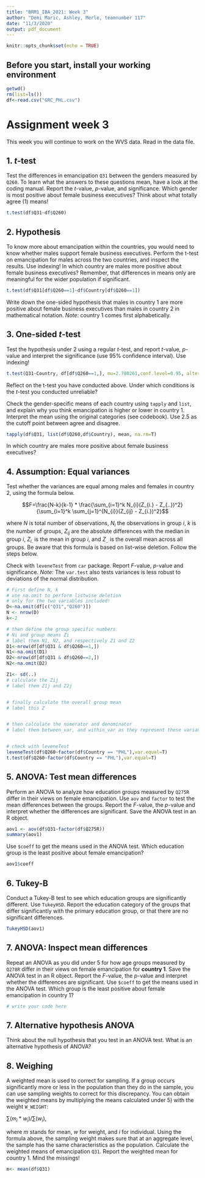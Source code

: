 ```yaml
---
title: "BRM1_IBA_2021: Week 3"
author: "Demi Maric, Ashley, Merle, teamnumber 117"
date: "11/3/2020"
output: pdf_document
---
```


```r
knitr::opts_chunk$set(echo = TRUE)
```

## Before you start, install your working environment
```r
getwd()
rm(list=ls()) 
df<-read.csv("GRC_PHL.csv")
```

# Assignment week 3 
This week you will continue to work on the WVS data. Read in the data file.

## 1. $t$-test
Test the differences in emancipation `Q31` between the genders measured by `Q260`. To learn what the answers to these questions mean, have a look at the coding manual. Report the $t$-value, $p$-value, and significance. Which gender is most positive about female business executives? Think about what totally agree (1) means!
```r
t.test(df$Q31~df$Q260)
```

## 2. Hypothesis
To know more about emancipation within the countries, you would need to know whether males support female business executives. Perform the t-test on emancipation for males across the two countries, and inspect the results. Use indexing! 
In which country are males more positive about female business executives? Remember, that differences in means only are meaningful for the wider population if significant. 

```r
t.test(df$Q31[df$Q260==1]~df$Country[df$Q260==1])

```

Write down the one-sided hypothesis that males in country 1 are more positive about female business executives than males in country 2 in mathematical notation. 
*Note*: country 1 comes first alphabetically.

## 3. One-sided $t$-test
Test the hypothesis under 2 using a regular $t$-test, and report $t$-value, $p$-value and interpret the significance (use 95% confidence interval). Use indexing! 
```r
t.test(Q31~Country, df[df$Q260==1,], mu=2.780261,conf.level=0.95, alternative="greater")
```
Reflect on the t-test you have conducted above. Under which conditions is the $t$-test you conducted unreliable? 

Check the gender-specific means of each country using `tapply` and `list`, and explain why you think emancipation is higher or lower in country 1. Interpret the mean using the original categories (see codebook). Use 2.5 as the cutoff point between agree and disagree.

```r
tapply(df$Q31, list(df$Q260,df$Country), mean, na.rm=T)
```
In which country are males more positive about female business executives?

## 4. Assumption: Equal variances
Test whether the variances are equal among males and females in country 2, using the formula below.

$$F=\frac{N-k}{k-1} * \frac{\sum_{i=1}^k N_{i}(Z_{i.} - Z_{..})^2}{\sum_{i=1}^k  \sum_{j=1}^{N_{i}}(Z_{ij} - Z_{i.})^2}$$ 

where $N$ is total number of observations, $N_{i}$ the observations in group $i$, $k$ is the number of groups, $Z_{ij}$ are the absolute differences with the median in group $i$, $Z_{i.}$ is the mean in group $i$, and $Z_{..}$ is the overall mean across all groups. Be aware that this formula is based on list-wise deletion. Follow the steps below.

Check with `leveneTest` from `car` package. Report $F$-value, $p$-value and significance. *Note*: The `var.test` also tests variances is less robust to deviations of the normal distribution.
```r
# First define N, k
# use na.omit to perform listwise deletion 
# only for the two variables included!
D<-na.omit(df[c("Q31","Q260")])
N <- nrow(D)
k<-2

# then define the group specific numbers
# Ni and group means Zi
# label them N1, N2, and respectively Z1 and Z2
D1<-nrow(df[df$Q31 & df$Q260==1,])
N1<-na.omit(D1)
D2<-nrow(df[df$Q31 & df$Q260==2,])
N2<-na.omit(D2)

Z1<- sd(..)
# calculate the Zij
# label them Z1j and Z2j


# finally calculate the overall group mean 
# label this Z


# then calculate the numerator and denominator
# label them between_var, and within_var as they represent these variances


# check with leveneTest
leveneTest(df$Q260~factor(df$Country == "PHL"),var.equal=T)
t.test(df$Q260~factor(df$Country == "PHL"),var.equal=T)
```


## 5. ANOVA: Test mean differences
Perform an ANOVA to analyze how education groups measured by `Q275R` differ in their views on female emancipation. Use `aov` and `factor` to test the mean differences between the groups. Report the $F$-value, the $p$-value and interpret whether the differences are significant. Save the ANOVA test in an R object. 
```r
aov1 <- aov(df$Q31~factor(df$Q275R))
summary(aov1)
```

Use `$coeff` to get the means used in the ANOVA test. Which education group is the least positive about female emancipation? 

```r
aov1$coeff
```

## 6. Tukey-B
Conduct a Tukey-B test to see which education groups are significantly different. Use `TukeyHSD`. Report the education category of the groups that differ significantly with the primary education group, or that there are no significant differences. 
```r
TukeyHSD(aov1)
```

## 7. ANOVA: Inspect mean differences
Repeat an ANOVA as you did under 5 for how age groups measured by `Q278R` differ in their views on female emancipation for **country 1**. Save the ANOVA test in an R object. Report the $F$-value, the $p$-value and interpret whether the differences are significant. Use `$coeff` to get the means used in the ANOVA test. Which group is the least positive about female emancipation in country 1? 

```r
# write your code here
```
## 7. Alternative hypothesis ANOVA
Think about the null hypothesis that you test in an ANOVA test. What is an alternative hypothesis of ANOVA?

## 8. Weighing
A weighted mean is used to correct for sampling. If a group occurs significantly more or less in the population than they do in the sample, you can use sampling weights to correct for this discrepancy. You can obtain the weighted means by multiplying the means calculated under 5) with the weight `W_WEIGHT`:

$\sum ({m}_{i}*{w}_{i})/\sum ({w}_{i})$, 

where $m$ stands for mean, $w$ for weight, and $i$ for individual. Using the formula above, the sampling weight makes sure that at an aggregate level, the sample has the same characteristics as the population. Calculate the weighted means of emancipation `Q31`. Report the weighted mean for country 1. Mind the missings!
```r
m<- mean(df$Q31)

```

